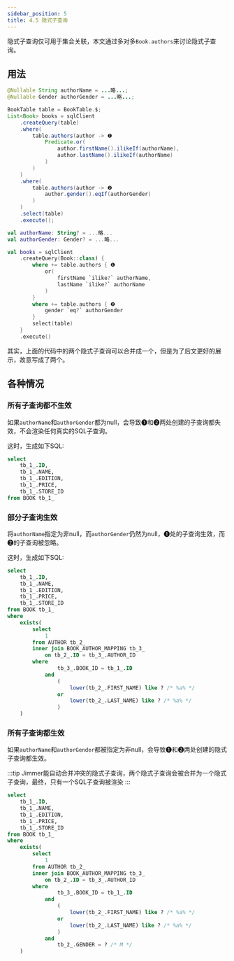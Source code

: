 ```yaml
---
sidebar_position: 5
title: 4.5 隐式子查询
---
```



隐式子查询仅可用于集合关联，本文通过多对多`Book.authors`来讨论隐式子查询。

## 用法


<Tabs groupId="language">
<TabItem value="java" label="Java">

```java
@Nullable String authorName = ...略...;
@Nullable Gender authorGender = ...略...;

BookTable table = BookTable.$;
List<Book> books = sqlClient
    .createQuery(table)
    .where(
        table.authors(author -> ❶
            Predicate.or(
                author.firstName().ilikeIf(authorName),
                author.lastName().ilikeIf(authorName)
            )
        ) 
    ) 
    .where(
        table.authors(author -> ❷
            author.gender().eqIf(authorGender)
        )
    ) 
    .select(table)
    .execute();
```

</TabItem>
<TabItem value="kotlin" label="Kotlin">

```kotlin
val authorName: String? = ...略...
val authorGender: Gender? = ...略...

val books = sqlClient
    .createQuery(Book::class) {
        where += table.authors { ❶
            or(
                firstName `ilike?` authorName,
                lastName `ilike?` authorName
            )
        }
        where += table.authors { ❷
            gender `eq?` authorGender
        }
        select(table)
    }
    .execute()
```

</TabItem>
</Tabs>

其实，上面的代码中的两个隐式子查询可以合并成一个，但是为了后文更好的展示，故意写成了两个。

## 各种情况

### 所有子查询都不生效

如果`authorName`和`authorGender`都为null，会导致❶和❷两处创建的子查询都失效，不会渲染任何真实的SQL子查询。

这时，生成如下SQL:

```sql
select
    tb_1_.ID,
    tb_1_.NAME,
    tb_1_.EDITION,
    tb_1_.PRICE,
    tb_1_.STORE_ID
from BOOK tb_1_
```

### 部分子查询生效

将`authorName`指定为非null，而`authorGender`仍然为null，❶处的子查询生效，而❷的子查询被忽略。

这时，生成如下SQL:

```sql
select
    tb_1_.ID,
    tb_1_.NAME,
    tb_1_.EDITION,
    tb_1_.PRICE,
    tb_1_.STORE_ID
from BOOK tb_1_
where
    exists(
        select
            1
        from AUTHOR tb_2_
        inner join BOOK_AUTHOR_MAPPING tb_3_
            on tb_2_.ID = tb_3_.AUTHOR_ID
        where
                tb_3_.BOOK_ID = tb_1_.ID
            and
                (
                    lower(tb_2_.FIRST_NAME) like ? /* %a% */
                or
                    lower(tb_2_.LAST_NAME) like ? /* %a% */
                )
    )
```

### 所有子查询都生效

如果`authorName`和`authorGender`都被指定为非null，会导致❶和❷两处创建的隐式子查询都生效。

:::tip
Jimmer能自动合并冲突的隐式子查询，两个隐式子查询会被合并为一个隐式子查询，最终，只有一个SQL子查询被渲染
:::

```sql
select
    tb_1_.ID,
    tb_1_.NAME,
    tb_1_.EDITION,
    tb_1_.PRICE,
    tb_1_.STORE_ID
from BOOK tb_1_
where
    exists(
        select
            1
        from AUTHOR tb_2_
        inner join BOOK_AUTHOR_MAPPING tb_3_
            on tb_2_.ID = tb_3_.AUTHOR_ID
        where
                tb_3_.BOOK_ID = tb_1_.ID
            and
                (
                    lower(tb_2_.FIRST_NAME) like ? /* %a% */
                or
                    lower(tb_2_.LAST_NAME) like ? /* %a% */
                )
            and
                tb_2_.GENDER = ? /* M */
    )
```